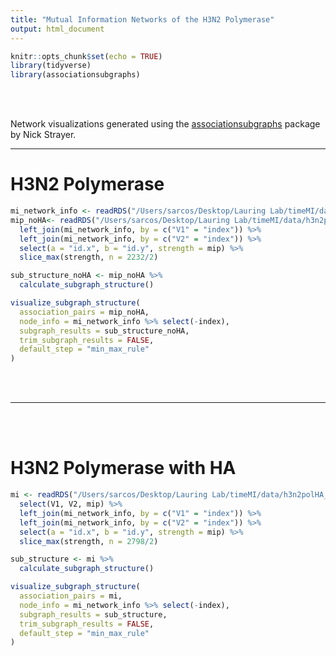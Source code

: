 ```yaml
---
title: "Mutual Information Networks of the H3N2 Polymerase"
output: html_document
---
```


```r
knitr::opts_chunk$set(echo = TRUE)
library(tidyverse)
library(associationsubgraphs)
```

<br/>
<br/>

Network visualizations generated using the [associationsubgraphs](https://github.com/nstrayer/associationsubgraphs) package by Nick Strayer.

---


# H3N2 Polymerase

```r
mi_network_info <- readRDS("/Users/sarcos/Desktop/Lauring Lab/timeMI/data/mi_network_info.rds")
mip_noHA<- readRDS("/Users/sarcos/Desktop/Lauring Lab/timeMI/data/h3n2pol_equalMI.rds") %>%
  left_join(mi_network_info, by = c("V1" = "index")) %>%
  left_join(mi_network_info, by = c("V2" = "index")) %>%
  select(a = "id.x", b = "id.y", strength = mip) %>%
  slice_max(strength, n = 2232/2)

sub_structure_noHA <- mip_noHA %>%
  calculate_subgraph_structure()

visualize_subgraph_structure(
  association_pairs = mip_noHA,
  node_info = mi_network_info %>% select(-index),
  subgraph_results = sub_structure_noHA,
  trim_subgraph_results = FALSE,
  default_step = "min_max_rule"
)
```


<br/>
<br/>

---

<br/>
<br/>

# H3N2 Polymerase with HA

```r
mi <- readRDS("/Users/sarcos/Desktop/Lauring Lab/timeMI/data/h3n2polHA_equalMI.rds") %>%
  select(V1, V2, mip) %>%
  left_join(mi_network_info, by = c("V1" = "index")) %>%
  left_join(mi_network_info, by = c("V2" = "index")) %>%
  select(a = "id.x", b = "id.y", strength = mip) %>%
  slice_max(strength, n = 2798/2)

sub_structure <- mi %>%
  calculate_subgraph_structure()

visualize_subgraph_structure(
  association_pairs = mi,
  node_info = mi_network_info %>% select(-index),
  subgraph_results = sub_structure,
  trim_subgraph_results = FALSE,
  default_step = "min_max_rule"
)
```

